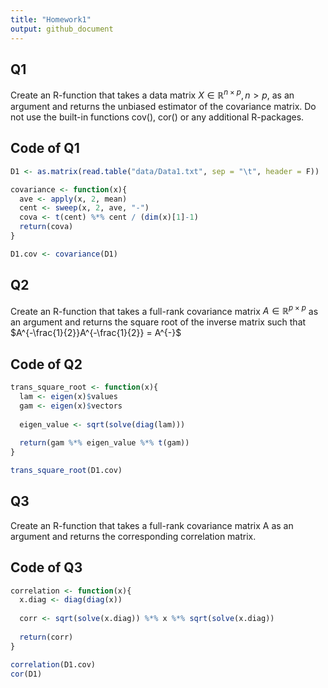 ```yaml
---
title: "Homework1"
output: github_document
---
```


## Q1

Create an R-function that takes a data matrix $X \in \mathbb{R}^{n\times p}, n> p$, as an
argument and returns the unbiased estimator of the covariance matrix. Do
not use the built-in functions cov(), cor() or any additional R-packages.

## Code of Q1


```r

D1 <- as.matrix(read.table("data/Data1.txt", sep = "\t", header = F))

covariance <- function(x){
  ave <- apply(x, 2, mean)
  cent <- sweep(x, 2, ave, "-")
  cova <- t(cent) %*% cent / (dim(x)[1]-1)
  return(cova)
}

D1.cov <- covariance(D1)
```

## Q2

Create an R-function that takes a full-rank covariance matrix $A \in \mathbb{R}^{p\times p}$ as
an argument and returns the square root of the inverse matrix such that $A^{-\frac{1}{2}}A^{-\frac{1}{2}} = A^{-}$

## Code of Q2

```r
trans_square_root <- function(x){
  lam <- eigen(x)$values
  gam <- eigen(x)$vectors
  
  eigen_value <- sqrt(solve(diag(lam)))
  
  return(gam %*% eigen_value %*% t(gam))
}

trans_square_root(D1.cov)
```

## Q3

Create an R-function that takes a full-rank covariance matrix A as an argument and returns the corresponding correlation matrix.

## Code of Q3

```r
correlation <- function(x){
  x.diag <- diag(diag(x))
  
  corr <- sqrt(solve(x.diag)) %*% x %*% sqrt(solve(x.diag))
  
  return(corr)
}

correlation(D1.cov)
cor(D1)
```

